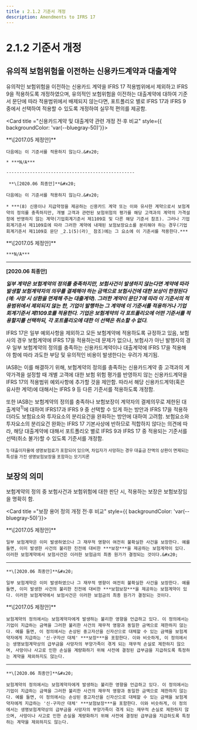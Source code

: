 ```yaml
---
title : 2.1.2 기준서 개정
description: Amendments to IFRS 17
---
```


# 2.1.2 기준서 개정

## 유의적 보험위험을 이전하는 신용카드계약과 대출계약

유의적인 보험위험을 이전하는 신용카드 계약을 IFRS 17 적용범위에서 제외하고 IFRS 9을 적용하도록 개정하였으며, 유의적인 보험위험을 이전하는 대출계약에 대하여 기준서 문단에 따라 적용범위에서 배제되지 않는다면, 포트폴리오 별로 IFRS 17과 IFRS 9 중에서 선택하여 적용할 수 있도록 개정하여 실무적 편의를 제공함.

<Card title ="신용카드계약 및 대출계약 관련 개정 전·후 비교" style={{ backgroundColor: 'var(--bluegray-50)'}}>

<TabView>
  <TabPanel header="7" leftIcon="pi pi-calendar mr-2">
    **\[2017.05 제정안]**

    다음에는 이 기준서를 적용하지 않는다.&#x20;

    * ***N/A***

    -------------------------------------------------

     **\[2020.06 최종안]**&#x20;

    다음에는 이 기준서를 적용하지 않는다.&#x20;

    * ***(8) 신용이나 지급약정을 제공하는 신용카드 계약 또는 이와 유사한 계약으로서 보험계약의 정의를 충족하지만, 개별 고객과 관련된 보험위험의 평가를 해당 고객과의 계약의 가격설정에 반영하지 않는 계약(기업회계기준서 제1109호 및 다른 해당 기준서 참조). 그러나 기업회계기준서 제1109호에 따라 그러한 계약에 내재된 보험보장요소를 분리해야 하는 경우(기업회계기준서 제1109호 문단 _2.1(5)(라)_ 참조)에는 그 요소에 이 기준서를 적용한다.***
  </TabPanel>

  <TabPanel header="8A" leftIcon="pi pi-calendar mr-2">
   **\[2017.05 제정안]**

    ***N/A***

-------------------------------------------------

   **\[2020.06 최종안]**&#x20;

  ***일부 계약은 보험계약의 정의를 충족하지만, 보험사건이 발생하지 않는다면 계약에 따라 발생할 보험계약자의 의무를 결제해야 하는 금액으로 보험사건에 대한 보상이 한정된다(예: 사망 시 상환을 면제해 주는 대출계약). 그러한 계약이 문단 7에 따라 이 기준서의 적용범위에서 제외되지 않는 한, 기업이 발행하는 그 계약에 이 기준서를 적용하거나 기업회계기준서 제1109호를 적용한다. 기업은 보험계약의 각 포트폴리오에 어떤 기준서를 적용할지를 선택하되, 각 포트폴리오에 대한 이 선택은 취소할 수 없다.&#x20;***

  </TabPanel>
</TabView>

</Card>

IFRS 17은 일부 예외사항을 제외하고 모든 보험계약에 적용하도록 규정하고 있음, 보험사의 경우 보험계약에 IFRS 17을 적용하는데 문제가 없으나, 보험사가 아닌 발행자의 경우 일부 보험계약의 정의를 충족하는 신용카드계약이나 대출계약에 IFRS 17을 적용해야 함에 따라 과도한 부담 및 유의적인 비용이 발생한다는 우려가 제기됨.

IASB는 이를 해결하기 위해, 보험계약의 정의를 충족하는 신용카드계약 중 고객과의 계약가격을 설정할 때 개별 고객에 대한 보험 위험 평가를 반영하지 않는 신용카드계약을 IFRS 17의 적용범위 예외사항에 추가할 것을 제안함. 따라서 해당 신용카드계약(혹은 유사한 계약)에 대해서는 IFRS 9 등 다른 기준서를 적용하도록 개정함.

또한 IASB는 보험계약의 정의를 충족하나 보험보장이 계약자의 결제의무로 제한된 대출계약$^{1)}$에 대하여 IFRS17과 IFRS 9 중 선택할 수 있게 하는 방안과 IFRS 17을 적용하더라도 보험요소와 투자요소의 분리요건을 완화하는 방안에 대하여 고려함. 보험요소와 투자요소의 분리요건 완화는 IFRS 17 기본사상에 반하므로 적합하지 않다는 의견에 따라, 해당 대출계약에 대해서 포트폴리오 별로 IFRS 9과 IFRS 17 중 적용되는 기준서를 선택(취소 불가)할 수 있도록 기준서를 개정함.&#x20;

<sub> 1) 대출이자율에 생명보험료가 포함되어 있으며, 차입자가 사망하는 경우 대출금 잔액의 상환이 면제되는 특성을 가진 생명보험보장을 포함하는 모기지론</sub>

## 보장의 의미&#x20;

보험계약의 정의 중 보험사건과 보험위험에 대한 판단 시, 적용하는 보장은 보험보장임을 명확히 함.&#x20;


<Card title ="보장 용어 정의 개정 전·후 비교" style={{ backgroundColor: 'var(--bluegray-50)'}}>

<TabView>
  <TabPanel header="B5" leftIcon="pi pi-calendar mr-2">
    **\[2017.05 제정안]**

    일부 보험계약은 이미 발생하였으나 그 재무적 영향이 여전히 불확실한 사건을 보장한다. 예를 들면, 이미 발생한 사건의 불리한 진전에 대비한 ***보장***을 제공하는 보험계약이 있다. 이러한 보험계약에서 보험사건은 이러한 보험금의 최종 원가가 결정되는 것이다.&#x20;

------------------------------------------------------------

    **\[2020.06 최종안]**&#x20;

    일부 보험계약은 이미 발생하였으나 그 재무적 영향이 여전히 불확실한 사건을 보장한다. 예를 들면, 이미 발생한 사건의 불리한 진전에 대비한 ***보험보장***을 제공하는 보험계약이 있다. 이러한 보험계약에서 보험사건은 이러한 보험금의 최종 원가가 결정되는 것이다.
  </TabPanel>

  <TabPanel header="B12" leftIcon="pi pi-calendar mr-2">
    **\[2017.05 제정안]**

    보험계약의 정의에서는 보험계약자에게 발생하는 불리한 영향을 언급하고 있다. 이 정의에서는 기업이 지급하는 금액을 그러한 불리한 사건의 재무적 영향과 동일한 금액으로 제한하지 않는다. 예를 들면, 이 정의에서는 손상된 중고자산을 신자산으로 대체할 수 있는 금액을 보험계약자에게 지급하는 '신·구자산 대체' ***보장***을 포함한다. 이와 비슷하게, 이 정의에서는 생명보험계약상의 급부금을 사망자의 부양가족이 겪게 되는 재무적 손실로 제한하지 않으며, 사망이나 사고로 인한 손실을 계량화하기 위해 사전에 결정된 급부금을 지급하도록 특정하는 계약을 제외하지도 않는다.

---------------------------------------------------------------

    **\[2020.06 최종안]**&#x20;

    보험계약의 정의에서는 보험계약자에게 발생하는 불리한 영향을 언급하고 있다. 이 정의에서는 기업이 지급하는 금액을 그러한 불리한 사건의 재무적 영향과 동일한 금액으로 제한하지 않는다. 예를 들면, 이 정의에서는 손상된 중고자산을 신자산으로 대체할 수 있는 금액을 보험계약자에게 지급하는 '신·구자산 대체' ***보험보장***을 포함한다. 이와 비슷하게, 이 정의에서는 생명보험계약상의 급부금을 사망자의 부양가족이 겪게 되는 재무적 손실로 제한하지 않으며, 사망이나 사고로 인한 손실을 계량화하기 위해 사전에 결정된 급부금을 지급하도록 특정하는 계약을 제외하지도 않는다.
  </TabPanel>
</TabView>

</Card>
